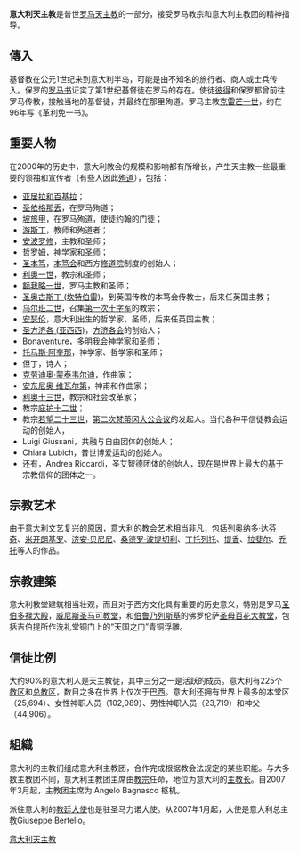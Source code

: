 {{Unreferenced |time=2008-10-30T02:53:40+00:00 }}
'''意大利天主教'''是普世[[罗马天主教|罗马天主教]]的一部分，接受罗马教宗和意大利主教团的精神指导。

==傳入==
基督教在公元1世纪来到意大利半岛，可能是由不知名的旅行者、商人或士兵传入。保罗的[[罗马书|罗马书]]证实了第1世纪基督徒在罗马的存在。使徒[[彼得|彼得]]和保罗都曾前往罗马传教，接触当地的基督徒，并最终在那里殉道。罗马主教[[克雷芒一世|克雷芒一世]]，约在96年写《革利免一书》。 

==重要人物==
在2000年的历史中，意大利教会的规模和影响都有所增长，产生天主教一些最重要的领袖和宣传者（有些人因此[[殉道|殉道]]），包括：
*[[亚居拉和百基拉|亚居拉和百基拉]]；
*[[圣依格那丢|圣依格那丢]]，在罗马殉道；
*[[坡旅甲|坡旅甲]]，在罗马殉道，使徒约翰的门徒；
*[[游斯丁|游斯丁]]，教师和殉道者；
*[[安波罗修|安波罗修]]，主教和圣师；
*[[哲罗姆|哲罗姆]]，神学家和圣师；
*[[圣本笃|圣本笃]]，[[本笃会|本笃会]]和西方[[修道院|修道院]]制度的创始人；
*[[利奧一世|利奧一世]]，教宗和圣师；
*[[额我略一世|额我略一世]]，罗马主教和圣师；
*[[圣奥古斯丁_(坎特伯雷)|圣奥古斯丁 (坎特伯雷)]]，到英国传教的本笃会传教士，后来任英国主教；
*[[乌尔班二世|乌尔班二世]]，召集[[第一次十字军|第一次十字军]]的教宗；
*[[安瑟伦|安瑟伦]]，意大利出生的哲学家，圣师，后来任英国主教；
*[[圣方济各_(亚西西)|圣方济各 (亚西西)]]，[[方济各会|方济各会]]的创始人；
*Bonaventure，[[多明我会|多明我会]]神学家和圣师；
*[[托马斯·阿奎那|托马斯·阿奎那]]，神学家、哲学家和圣师；
*但丁，诗人；
*[[克劳迪奥·蒙泰韦尔迪|克劳迪奥·蒙泰韦尔迪]]，作曲家；
*[[安东尼奥·维瓦尔第|安东尼奥·维瓦尔第]]，神甫和作曲家；
*[[利奧十三世|利奧十三世]]，教宗和社会改革家；
*教宗[[庇护十二世|庇护十二世]]；
*教宗[[若望二十三世|若望二十三世]]，[[第二次梵蒂冈大公会议|第二次梵蒂冈大公会议]]的发起人。当代各种平信徒教会运动的创始人，
*Luigi Giussani，共融与自由团体的创始人；
*Chiara Lubich，普世博爱运动的创始人。
*还有，Andrea Riccardi，圣艾智德团体的创始人，现在是世界上最大的基于宗教信仰的团体之一。 

==宗教艺术==
由于[[意大利文艺复兴|意大利文艺复兴]]的原因，意大利的教会艺术相当非凡，包括[[列奥纳多·达芬奇|列奥纳多·达芬奇]]、[[米开朗基罗|米开朗基罗]]、[[济安·贝尼尼|济安·贝尼尼]]、[[桑德罗·波提切利|桑德罗·波提切利]]、[[丁托列托|丁托列托]]、[[提香|提香]]、[[拉斐尔|拉斐尔]]、[[乔托|乔托]]等人的作品。 

==宗教建築==
意大利教堂建筑相当壮观，而且对于西方文化具有重要的历史意义，特别是罗马[[圣伯多禄大殿|圣伯多禄大殿]]，[[威尼斯|威尼斯]][[圣马可教堂|圣马可教堂]]，和[[伯鲁乃列斯基|伯鲁乃列斯基]]的佛罗伦萨[[圣母百花大教堂|圣母百花大教堂]]，包括吉伯提所作洗礼堂铜门上的“天国之门”青铜浮雕。

==信徒比例==
大约90%的意大利人是天主教徒，其中三分之一是活跃的成员。意大利有225个[[教区|教区]]和[[总教区|总教区]]，数目之多在世界上仅次于[[巴西天主教|巴西]]。意大利还拥有世界上最多的本堂区（25,694）、女性神职人员（102,089）、男性神职人员（23,719）和神父（44,906）。

==組織==
意大利的主教们组成意大利主教团，合作完成根据教会法规定的某些职能。与大多数主教团不同，意大利主教团主席由[[教宗|教宗]]任命，地位为意大利的[[主教长|主教长]]。自2007年3月起，主教团主席为 Angelo Bagnasco 枢机。

派往意大利的[[教廷大使|教廷大使]]也是驻圣马力诺大使。从2007年1月起，大使是意大利总主教Giuseppe Bertello。

{{意大利天主教教區}}
{{欧洲各国天主教}}

[[Category:意大利天主教|]]